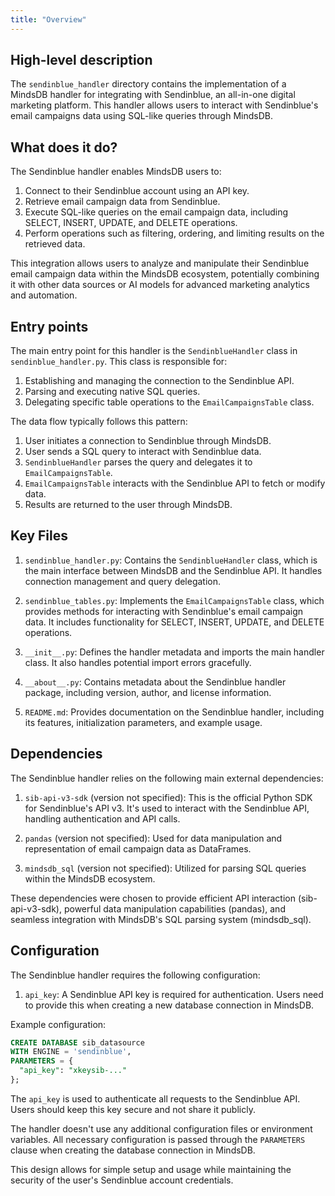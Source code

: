 ```yaml
---
title: "Overview"
---
```


## High-level description
The `sendinblue_handler` directory contains the implementation of a MindsDB handler for integrating with Sendinblue, an all-in-one digital marketing platform. This handler allows users to interact with Sendinblue's email campaigns data using SQL-like queries through MindsDB.

## What does it do?
The Sendinblue handler enables MindsDB users to:
1. Connect to their Sendinblue account using an API key.
2. Retrieve email campaign data from Sendinblue.
3. Execute SQL-like queries on the email campaign data, including SELECT, INSERT, UPDATE, and DELETE operations.
4. Perform operations such as filtering, ordering, and limiting results on the retrieved data.

This integration allows users to analyze and manipulate their Sendinblue email campaign data within the MindsDB ecosystem, potentially combining it with other data sources or AI models for advanced marketing analytics and automation.

## Entry points
The main entry point for this handler is the `SendinblueHandler` class in `sendinblue_handler.py`. This class is responsible for:
1. Establishing and managing the connection to the Sendinblue API.
2. Parsing and executing native SQL queries.
3. Delegating specific table operations to the `EmailCampaignsTable` class.

The data flow typically follows this pattern:
1. User initiates a connection to Sendinblue through MindsDB.
2. User sends a SQL query to interact with Sendinblue data.
3. `SendinblueHandler` parses the query and delegates it to `EmailCampaignsTable`.
4. `EmailCampaignsTable` interacts with the Sendinblue API to fetch or modify data.
5. Results are returned to the user through MindsDB.

## Key Files
1. `sendinblue_handler.py`: Contains the `SendinblueHandler` class, which is the main interface between MindsDB and the Sendinblue API. It handles connection management and query delegation.

2. `sendinblue_tables.py`: Implements the `EmailCampaignsTable` class, which provides methods for interacting with Sendinblue's email campaign data. It includes functionality for SELECT, INSERT, UPDATE, and DELETE operations.

3. `__init__.py`: Defines the handler metadata and imports the main handler class. It also handles potential import errors gracefully.

4. `__about__.py`: Contains metadata about the Sendinblue handler package, including version, author, and license information.

5. `README.md`: Provides documentation on the Sendinblue handler, including its features, initialization parameters, and example usage.

## Dependencies
The Sendinblue handler relies on the following main external dependencies:

1. `sib-api-v3-sdk` (version not specified): This is the official Python SDK for Sendinblue's API v3. It's used to interact with the Sendinblue API, handling authentication and API calls.

2. `pandas` (version not specified): Used for data manipulation and representation of email campaign data as DataFrames.

3. `mindsdb_sql` (version not specified): Utilized for parsing SQL queries within the MindsDB ecosystem.

These dependencies were chosen to provide efficient API interaction (sib-api-v3-sdk), powerful data manipulation capabilities (pandas), and seamless integration with MindsDB's SQL parsing system (mindsdb_sql).

## Configuration
The Sendinblue handler requires the following configuration:

1. `api_key`: A Sendinblue API key is required for authentication. Users need to provide this when creating a new database connection in MindsDB.

Example configuration:
```sql
CREATE DATABASE sib_datasource
WITH ENGINE = 'sendinblue',
PARAMETERS = {
  "api_key": "xkeysib-..."
};
```

The `api_key` is used to authenticate all requests to the Sendinblue API. Users should keep this key secure and not share it publicly.

The handler doesn't use any additional configuration files or environment variables. All necessary configuration is passed through the `PARAMETERS` clause when creating the database connection in MindsDB.

This design allows for simple setup and usage while maintaining the security of the user's Sendinblue account credentials.
